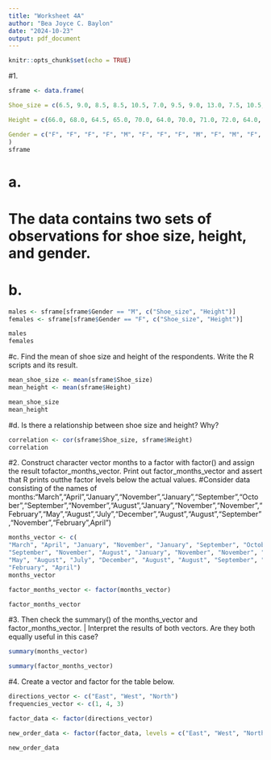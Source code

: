 ```yaml
---
title: "Worksheet 4A"
author: "Bea Joyce C. Baylon"
date: "2024-10-23"
output: pdf_document
---
```


```r
knitr::opts_chunk$set(echo = TRUE)
```
#1.
```r
sframe <- data.frame(

Shoe_size = c(6.5, 9.0, 8.5, 8.5, 10.5, 7.0, 9.5, 9.0, 13.0, 7.5, 10.5, 8.5, 12.0, 10.5,13.0, 11.5, 8.5, 5.0, 10.0, 6.5, 7.5, 8.5, 10.5, 8.5, 10.5, 11.0, 9.0, 13.0),

Height = c(66.0, 68.0, 64.5, 65.0, 70.0, 64.0, 70.0, 71.0, 72.0, 64.0, 74.5, 67.0, 71.0, 71.0, 77.0, 72.0, 59.0, 62.0, 72.0, 66.0, 64.0, 67.0, 73.0, 69.0, 72.0, 70.0, 69.0, 70.0),

Gender = c("F", "F", "F", "F", "M", "F", "F", "F", "M", "F", "M", "F", "M", "M", "M", "M", "F", "F", "M", "F", "F", "M", "M", "F", "M", "M", "M", "M")
)
sframe
```
# a.
# The data contains two sets of observations for shoe size, height, and gender.

# b.

```r
males <- sframe[sframe$Gender == "M", c("Shoe_size", "Height")]
females <- sframe[sframe$Gender == "F", c("Shoe_size", "Height")]

males
females
```
#c. Find the mean of shoe size and height of the respondents. Write the R scripts and its result.
```r
mean_shoe_size <- mean(sframe$Shoe_size)
mean_height <- mean(sframe$Height)

mean_shoe_size
mean_height
```
#d. Is there a relationship between shoe size and height? Why?
```r
correlation <- cor(sframe$Shoe_size, sframe$Height)
correlation
```

#2. Construct character vector months to a factor with factor() and assign the result tofactor_months_vector. Print out factor_months_vector and assert that R prints outthe factor levels below the actual values.
#Consider data consisting of the names of months:"March","April","January","November","January","September","October","September","November","August","January","November","November","February","May","August","July","December","August","August","September","November","February",April")
```r
months_vector <- c(
"March", "April", "January", "November", "January", "September", "October",
"September", "November", "August", "January", "November", "November", "February",
"May", "August", "July", "December", "August", "August", "September", "November",
"February", "April")
months_vector

factor_months_vector <- factor(months_vector)

factor_months_vector
```
#3. Then check the summary() of the months_vector and factor_months_vector. | Interpret the results of both vectors. Are they both equally useful in this case?
```r
summary(months_vector)

summary(factor_months_vector)
```
#4. Create a vector and factor for the table below.
```r
directions_vector <- c("East", "West", "North")
frequencies_vector <- c(1, 4, 3)

factor_data <- factor(directions_vector)

new_order_data <- factor(factor_data, levels = c("East", "West", "North"))

new_order_data
```





